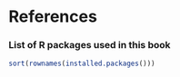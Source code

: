 # References  {.unnumbered}

<!-- ### Bibliography  {.unnumbered}

::: {#refs}
::: -->


### List of R packages used in this book {.unnumbered}

```r
sort(rownames(installed.packages()))
```
